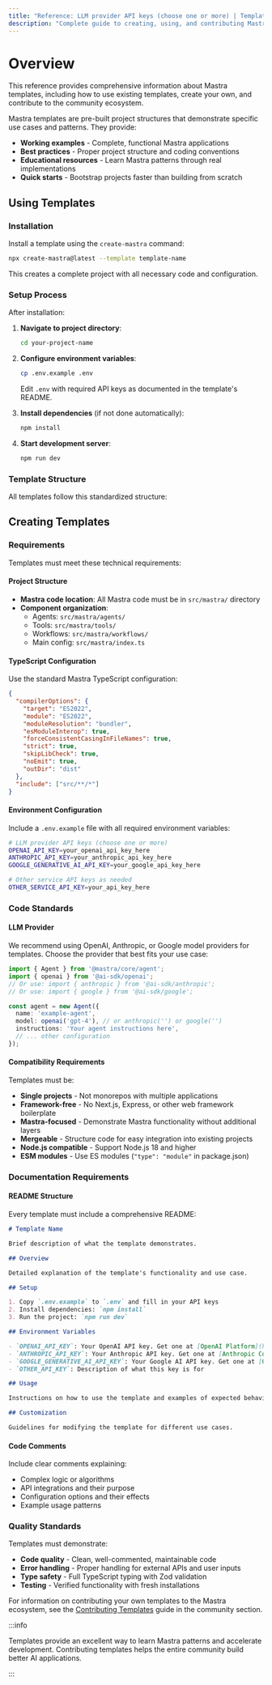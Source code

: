 ```yaml
---
title: "Reference: LLM provider API keys (choose one or more) | Templates | Mastra Docs"
description: "Complete guide to creating, using, and contributing Mastra templates"
---
```


# Overview

This reference provides comprehensive information about Mastra templates, including how to use existing templates, create your own, and contribute to the community ecosystem.

Mastra templates are pre-built project structures that demonstrate specific use cases and patterns. They provide:

- **Working examples** - Complete, functional Mastra applications
- **Best practices** - Proper project structure and coding conventions
- **Educational resources** - Learn Mastra patterns through real implementations
- **Quick starts** - Bootstrap projects faster than building from scratch

## Using Templates

### Installation

Install a template using the `create-mastra` command:

```bash copy
npx create-mastra@latest --template template-name
```

This creates a complete project with all necessary code and configuration.

### Setup Process

After installation:

1. **Navigate to project directory**:

   ```bash copy
   cd your-project-name
   ```

2. **Configure environment variables**:

   ```bash copy
   cp .env.example .env
   ```

   Edit `.env` with required API keys as documented in the template's README.

3. **Install dependencies** (if not done automatically):

   ```bash copy
   npm install
   ```

4. **Start development server**:

   ```bash copy
   npm run dev
   ```

### Template Structure

All templates follow this standardized structure:



## Creating Templates

### Requirements

Templates must meet these technical requirements:

#### Project Structure

- **Mastra code location**: All Mastra code must be in `src/mastra/` directory
- **Component organization**:
  - Agents: `src/mastra/agents/`
  - Tools: `src/mastra/tools/`
  - Workflows: `src/mastra/workflows/`
  - Main config: `src/mastra/index.ts`

#### TypeScript Configuration

Use the standard Mastra TypeScript configuration:

```json title="tsconfig.json"
{
  "compilerOptions": {
    "target": "ES2022",
    "module": "ES2022",
    "moduleResolution": "bundler",
    "esModuleInterop": true,
    "forceConsistentCasingInFileNames": true,
    "strict": true,
    "skipLibCheck": true,
    "noEmit": true,
    "outDir": "dist"
  },
  "include": ["src/**/*"]
}
```

#### Environment Configuration

Include a `.env.example` file with all required environment variables:

```bash title=".env.example"
# LLM provider API keys (choose one or more)
OPENAI_API_KEY=your_openai_api_key_here
ANTHROPIC_API_KEY=your_anthropic_api_key_here
GOOGLE_GENERATIVE_AI_API_KEY=your_google_api_key_here

# Other service API keys as needed
OTHER_SERVICE_API_KEY=your_api_key_here
```

### Code Standards

#### LLM Provider

We recommend using OpenAI, Anthropic, or Google model providers for templates. Choose the provider that best fits your use case:

```typescript title="src/mastra/agents/example-agent.ts"
import { Agent } from '@mastra/core/agent';
import { openai } from '@ai-sdk/openai';
// Or use: import { anthropic } from '@ai-sdk/anthropic';
// Or use: import { google } from '@ai-sdk/google';

const agent = new Agent({
  name: 'example-agent',
  model: openai('gpt-4'), // or anthropic('') or google('')
  instructions: 'Your agent instructions here',
  // ... other configuration
});
```

#### Compatibility Requirements

Templates must be:

- **Single projects** - Not monorepos with multiple applications
- **Framework-free** - No Next.js, Express, or other web framework boilerplate
- **Mastra-focused** - Demonstrate Mastra functionality without additional layers
- **Mergeable** - Structure code for easy integration into existing projects
- **Node.js compatible** - Support Node.js 18 and higher
- **ESM modules** - Use ES modules (`"type": "module"` in package.json)

### Documentation Requirements

#### README Structure

Every template must include a comprehensive README:

```markdown title="README.md"
# Template Name

Brief description of what the template demonstrates.

## Overview

Detailed explanation of the template's functionality and use case.

## Setup

1. Copy `.env.example` to `.env` and fill in your API keys
2. Install dependencies: `npm install`
3. Run the project: `npm run dev`

## Environment Variables

- `OPENAI_API_KEY`: Your OpenAI API key. Get one at [OpenAI Platform](https://platform.openai.com/api-keys)
- `ANTHROPIC_API_KEY`: Your Anthropic API key. Get one at [Anthropic Console](https://console.anthropic.com/settings/keys)
- `GOOGLE_GENERATIVE_AI_API_KEY`: Your Google AI API key. Get one at [Google AI Studio](https://makersuite.google.com/app/apikey)
- `OTHER_API_KEY`: Description of what this key is for

## Usage

Instructions on how to use the template and examples of expected behavior.

## Customization

Guidelines for modifying the template for different use cases.
```

#### Code Comments

Include clear comments explaining:

- Complex logic or algorithms
- API integrations and their purpose
- Configuration options and their effects
- Example usage patterns

### Quality Standards

Templates must demonstrate:

- **Code quality** - Clean, well-commented, maintainable code
- **Error handling** - Proper handling for external APIs and user inputs
- **Type safety** - Full TypeScript typing with Zod validation
- **Testing** - Verified functionality with fresh installations

For information on contributing your own templates to the Mastra ecosystem, see the [Contributing Templates](/docs/community/contributing-templates) guide in the community section.

:::info

Templates provide an excellent way to learn Mastra patterns and accelerate development. Contributing templates helps the entire community build better AI applications.

:::
